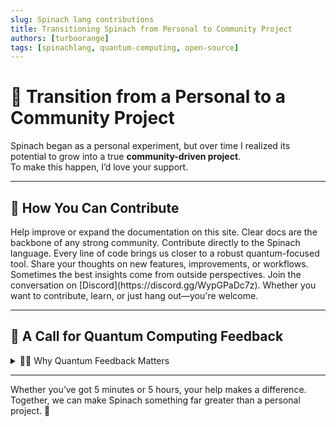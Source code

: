 ```yaml
---
slug: Spinach lang contributions
title: Transitioning Spinach from Personal to Community Project
authors: [turboorange]
tags: [spinachlang, quantum-computing, open-source]
---
```


# 🚀 Transition from a Personal to a Community Project

Spinach began as a personal experiment, but over time I realized its potential to grow into a true **community-driven project**.  
To make this happen, I’d love your support.

---

## 🙌 How You Can Contribute

<Tabs>
  <TabItem value="docs" label="📚 Documentation">
    Help improve or expand the documentation on this site. Clear docs are the backbone of any strong community.
  </TabItem>
  <TabItem value="lang" label="🛠️ Core Language">
    Contribute directly to the Spinach language. Every line of code brings us closer to a robust quantum-focused tool.
  </TabItem>
  <TabItem value="ideas" label="💡 Ideas & Suggestions">
    Share your thoughts on new features, improvements, or workflows. Sometimes the best insights come from outside perspectives.
  </TabItem>
  <TabItem value="community" label="💬 Community">
    Join the conversation on [Discord](https://discord.gg/WypGPaDc7z). Whether you want to contribute, learn, or just hang out—you're welcome.
  </TabItem>
</Tabs>

---

## 🔬 A Call for Quantum Computing Feedback

<Details>
  <summary>👩‍🔬 Why Quantum Feedback Matters</summary>

Spinach isn’t just another programming language—it’s designed with **quantum computing in mind**.  
If you’ve worked with quantum computers before, your insights can help ensure that Spinach:

- Feels natural for quantum workflows  
- Avoids common pitfalls of "shoehorning" quantum into classical paradigms  
- Builds concepts (like pipelines) that match real-world usage  

</Details>

---

<Callout type="info" title="Every Contribution Counts">
  Whether you’ve got 5 minutes or 5 hours, your help makes a difference.  
  Together, we can make Spinach something far greater than a personal project. 🌱
</Callout>

